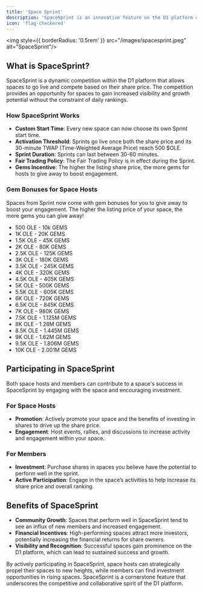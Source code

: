 ```yaml
---
title: 'Space Sprint'
description: 'SpaceSprint is an innovative feature on the D1 platform designed to launch spaces via competition, drive growth, and reward excellence.'
icon: 'flag-checkered'
---
```

<img style={{ borderRadius: '0.5rem' }} src="/images/spacesprint.jpeg" alt="SpaceSprint"/>

## What is SpaceSprint?
SpaceSprint is a dynamic competition within the D1 platform that allows spaces to go live and compete based on their share price. The competition provides an opportunity for spaces to gain increased visibility and growth potential without the constraint of daily rankings.

### How SpaceSprint Works
- **Custom Start Time**: Every new space can now choose its own Sprint start time.
- **Activation Threshold**: Sprints go live once both the share price and its 30-minute TWAP (Time-Weighted Average Price) reach 500 $OLE.
- **Sprint Duration**: Sprints can last between 30-60 minutes.
- **Fair Trading Policy**: The Fair Trading Policy is in effect during the Sprint.
- **Gems Incentive**: The higher the listing share price, the more gems for hosts to give away to boost engagement.

### Gem Bonuses for Space Hosts
Spaces from Sprint now come with gem bonuses for you to give away to boost your engagement. The higher the listing price of your space, the more gems you can give away!

- 500 OLE - 10k GEMS
- 1K OLE - 20K GEMS
- 1.5K OLE - 45K GEMS
- 2K OLE - 80K GEMS
- 2.5K OLE - 125K GEMS
- 3K OLE - 180K GEMS
- 3.5K OLE - 245K GEMS
- 4K OLE - 320K GEMS
- 4.5K OLE - 405K GEMS
- 5K OLE - 500K GEMS
- 5.5K OLE - 605K GEMS
- 6K OLE - 720K GEMS
- 6.5K OLE - 845K GEMS
- 7K OLE - 980K GEMS
- 7.5K OLE - 1.125M GEMS
- 8K OLE - 1.28M GEMS
- 8.5K OLE - 1.445M GEMS
- 9K OLE - 1.62M GEMS
- 9.5K OLE - 1.806M GEMS
- 10K OLE - 2.001M GEMS

## Participating in SpaceSprint
Both space hosts and members can contribute to a space's success in SpaceSprint by engaging with the space and encouraging investment.

### For Space Hosts
- **Promotion**: Actively promote your space and the benefits of investing in shares to drive up the share price.
- **Engagement**: Host events, rallies, and discussions to increase activity and engagement within your space.

### For Members
- **Investment**: Purchase shares in spaces you believe have the potential to perform well in the sprint.
- **Active Participation**: Engage in the space’s activities to help increase its share price and overall ranking.

## Benefits of SpaceSprint
- **Community Growth**: Spaces that perform well in SpaceSprint tend to see an influx of new members and increased engagement.
- **Financial Incentives**: High-performing spaces attract more investors, potentially increasing the financial returns for share owners.
- **Visibility and Recognition**: Successful spaces gain prominence on the D1 platform, which can lead to sustained success and growth.

By actively participating in SpaceSprint, space hosts can strategically propel their spaces to new heights, while members can find investment opportunities in rising spaces. SpaceSprint is a cornerstone feature that underscores the competitive and collaborative spirit of the D1 platform.

